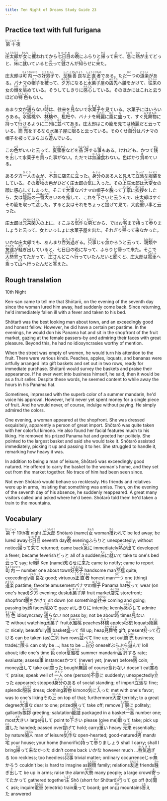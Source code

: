 ```yaml
---
title: Ten Night of Dreams Study Guide 23
---
```


## Practice text with full furigana

<p>
<ruby><rb>第十</rb><rt>だいじゅう</rt></ruby><ruby><rb>夜</rb><rt>や</rt></ruby><br/>
</p>

<p>
<ruby><rb>庄太郎</rb><rt>しょうたろう</rt></ruby>が<ruby><rb>女</rb><rt>おんな</rt></ruby>に<ruby><rb>攫</rb><rt>さら</rt></ruby>われてから<ruby><rb>七日目</rb><rt>なのかめ</rt></ruby>の<ruby><rb>晩</rb><rt>ばん</rt></ruby>にふらりと<ruby><rb>帰</rb><rt>かえ</rt></ruby>って<ruby><rb>来</rb><rt>き</rt></ruby>て、<ruby><rb>急</rb><rt>きゅう</rt></ruby>に<ruby><rb>熱</rb><rt>ねつ</rt></ruby>が<ruby><rb>出</rb><rt>で</rt></ruby>てどっと、<ruby><rb>床</rb><rt>とこ</rt></ruby>に<ruby><rb>就</rb><rt>つ</rt></ruby>いていると<ruby><rb>云</rb><rt>い</rt></ruby>って<ruby><rb>健</rb><rt>けん</rt></ruby>さんが<ruby><rb>知</rb><rt>し</rt></ruby>らせに<ruby><rb>来</rb><rt>き</rt></ruby>た。
</p>

<p>
庄太郎は<ruby><rb>町内一</rb><rt>ちょうないいち</rt></ruby>の<ruby><rb>好男子</rb><rt>こうだんし</rt></ruby>で、<ruby><rb>至極</rb><rt>しごく</rt></ruby><ruby><rb>善良</rb><rt>ぜんりょう</rt></ruby>な<ruby><rb>正直者</rb><rt>しょうじきもの</rt></ruby>である。ただ<ruby><rb>一</rb><rt>ひと</rt></ruby>つの<ruby><rb>道楽</rb><rt>どうらく</rt></ruby>がある。パナマの<ruby><rb>帽子</rb><rt>ぼうし</rt></ruby>を<ruby><rb>被</rb><rt>かぶ</rt></ruby>って、<ruby><rb>夕方</rb><rt>ゆうがた</rt></ruby>になると<ruby><rb>水菓子屋</rb><rt>みずがしや</rt></ruby>の<ruby><rb>店先</rb><rt>みせさき</rt></ruby>へ<ruby><rb>腰</rb><rt>こし</rt></ruby>をかけて、<ruby><rb>往来</rb><rt>おうらい</rt></ruby>の女の<ruby><rb>顔</rb><rt>かお</rt></ruby>を<ruby><rb>眺</rb><rt>なが</rt></ruby>めている。そうしてしきりに<ruby><rb>感心</rb><rt>かんしん</rt></ruby>している。そのほかにはこれと云うほどの<ruby><rb>特色</rb><rt>とくしょく</rt></ruby>もない。
</p>

<p>
あまり女が<ruby><rb>通</rb><rt>とお</rt></ruby>らない<ruby><rb>時</rb><rt>とき</rt></ruby>は、往来を<ruby><rb>見</rb><rt>み</rt></ruby>ないで<ruby><rb>水菓子</rb><rt>みずがし</rt></ruby>を見ている。水菓子にはいろいろある。<ruby><rb>水蜜桃</rb><rt>すいみつとう</rt></ruby>や、<ruby><rb>林檎</rb><rt>りんご</rt></ruby>や、<ruby><rb>枇杷</rb><rt>びわ</rt></ruby>や、バナナを<ruby><rb>綺麗</rb><rt>きれい</rt></ruby>に<ruby><rb>籠</rb><rt>かご</rt></ruby>に<ruby><rb>盛</rb><rt>も</rt></ruby>って、すぐ<ruby><rb>見舞物</rb><rt>みやげもの</rt></ruby>に<ruby><rb>持</rb><rt>も</rt></ruby>って<ruby><rb>行</rb><rt>い</rt></ruby>けるように<ruby><rb>二列</rb><rt>にれつ</rt></ruby>に<ruby><rb>並</rb><rt>なら</rt></ruby>べてある。庄太郎はこの籠を見ては綺麗だと云っている。<ruby><rb>商売</rb><rt>しょうばい</rt></ruby>をするなら水菓子屋に<ruby><rb>限</rb><rt>かぎ</rt></ruby>ると云っている。そのくせ<ruby><rb>自分</rb><rt>じぶん</rt></ruby>はパナマの帽子を被ってぶらぶら<ruby><rb>遊</rb><rt>あそ</rt></ruby>んでいる。
</p>

<p>
この<ruby><rb>色</rb><rt>いろ</rt></ruby>がいいと云って、<ruby><rb>夏蜜柑</rb><rt>なつみかん</rt></ruby>などを<ruby><rb>品評</rb><rt>ひんぴょう</rt></ruby>する<ruby><rb>事</rb><rt>こと</rt></ruby>もある。けれども、かつて<ruby><rb>銭</rb><rt>ぜに</rt></ruby>を<ruby><rb>出</rb><rt>だ</rt></ruby>して水菓子を<ruby><rb>買</rb><rt>か</rt></ruby>った事がない。ただでは<ruby><rb>無論</rb><rt>むろん</rt></ruby><ruby><rb>食</rb><rt>く</rt></ruby>わない。色ばかり<ruby><rb>賞</rb><rt>ほ</rt></ruby>めている。
</p>

<p>
ある夕方<ruby><rb>一人</rb><rt>ひとり</rt></ruby>の女が、<ruby><rb>不意</rb><rt>ふい</rt></ruby>に店先に<ruby><rb>立</rb><rt>た</rt></ruby>った。<ruby><rb>身分</rb><rt>みぶん</rt></ruby>のある人と見えて<ruby><rb>立派</rb><rt>りっぱ</rt></ruby>な<ruby><rb>服装</rb><rt>ふくそう</rt></ruby>をしている。その<ruby><rb>着物</rb><rt>きもの</rt></ruby>の色がひどく庄太郎の<ruby><rb>気</rb><rt>き</rt></ruby>に<ruby><rb>入</rb><rt>い</rt></ruby>った。その<ruby><rb>上</rb><rt>うえ</rt></ruby>庄太郎は<ruby><rb>大変</rb><rt>たいへん</rt></ruby>女の顔に感心してしまった。そこで<ruby><rb>大事</rb><rt>だいじ</rt></ruby>なパナマの帽子を<ruby><rb>脱</rb><rt>と</rt></ruby>って<ruby><rb>丁寧</rb><rt>ていねい</rt></ruby>に<ruby><rb>挨拶</rb><rt>あいさつ</rt></ruby>をしたら、女は<ruby><rb>籠詰</rb><rt>かごづめ</rt></ruby>の<ruby><rb>一番</rb><rt>いちばん</rt></ruby><ruby><rb>大</rb><rt>おお</rt></ruby>きいのを<ruby><rb>指</rb><rt>さ</rt></ruby>して、これを<ruby><rb>下</rb><rt>くだ</rt></ruby>さいと云うんで、庄太郎はすぐその籠を<ruby><rb>取</rb><rt>と</rt></ruby>って<ruby><rb>渡</rb><rt>わた</rt></ruby>した。すると女はそれをちょっと<ruby><rb>提</rb><rt>さ</rt></ruby>げて見て、大変<ruby><rb>重</rb><rt>おも</rt></ruby>い事と云った。
</p>

<p>
庄太郎は<ruby><rb>元来</rb><rt>がんらい</rt></ruby><ruby><rb>閑人</rb><rt>ひまじん</rt></ruby>の上に、すこぶる<ruby><rb>気作</rb><rt>きさく</rt></ruby>な<ruby><rb>男</rb><rt>おとこ</rt></ruby>だから、ではお<ruby><rb>宅</rb><rt>たく</rt></ruby>まで<ruby><rb>持</rb><rt>も</rt></ruby>って<ruby><rb>参</rb><rt>まい</rt></ruby>りましょうと云って、女といっしょに水菓子屋を出た。それぎり<ruby><rb>帰</rb><rt>かえ</rt></ruby>って<ruby><rb>来</rb><rt>こ</rt></ruby>なかった。
</p>

<p>
いかな庄太郎でも、あんまり<ruby><rb>呑気過</rb><rt>のんきす</rt></ruby>ぎる。<ruby><rb>只事</rb><rt>ただごと</rt></ruby>じゃ<ruby><rb>無</rb><rt>な</rt></ruby>かろうと云って、<ruby><rb>親類</rb><rt>しんるい</rt></ruby>や<ruby><rb>友達</rb><rt>ともだち</rt></ruby>が<ruby><rb>騒</rb><rt>さわ</rt></ruby>ぎ<ruby><rb>出</rb><rt>だ</rt></ruby>していると、七日目の晩になって、ふらりと帰って来た。そこで<ruby><rb>大勢</rb><rt>おおぜい</rt></ruby><ruby><rb>寄</rb><rt>よ</rt></ruby>ってたかって、<ruby><rb>庄</rb><rt>しょう</rt></ruby>さんどこへ<ruby><rb>行</rb><rt>い</rt></ruby>っていたんだいと<ruby><rb>聞</rb><rt>き</rt></ruby>くと、庄太郎は<ruby><rb>電車</rb><rt>でんしゃ</rt></ruby>へ<ruby><rb>乗</rb><rt>の</rt></ruby>って<ruby><rb>山</rb><rt>やま</rt></ruby>へ行ったんだと<ruby><rb>答</rb><rt>こた</rt></ruby>えた。
</p>


## Rough translation

10th Night

Ken-san came to tell me that Shōtarō, on the evening of the seventh day since the woman lured him away, had suddenly come back. Since returning, he'd immediately fallen ill with a fever and taken to his bed.

Shōtarō was the best looking man about town, and an exceedingly good and honest fellow. However, he did have a certain pet pastime. In the evenings, he would don his Panama hat and sit in the shopfront of the fruit market, gazing at the female passers-by and admiring their faces with great pleasure. Beyond this, he had no idiosyncrasies worthy of mention. 

When the street was empty of women, he would turn his attention to the fruit. There were various kinds. Peaches, apples, loquats, and bananas were artfully arranged into gift baskets and set out in two rows, ready for immediate purchase. Shōtarō would survey the baskets and praise their appearance. If he ever went into business himself, he said, then it would be as a fruit seller. Despite these words, he seemed content to while away the hours in his Panama hat.

Sometimes, impressed with the superb color of a summer mandarin, he'd voice his approval. However, he'd never yet spent money for a single piece of fruit. And he would never, of course, indulge without paying. He simply admired the colors.

One evening, a woman appeared at the shopfront. She was dressed exquisitely, apparently a person of great import. Shōtarō was quite taken with her colorful kimono. He also found her facial features much to his liking. He removed his prized Panama hat and greeted her politely. She pointed to the largest basket and said she would take it. Shōtarō assisted immediately, picking it up and passing it to her. She struggled to handle it, remarking how heavy it was.

In addition to being a man of leisure, Shōtarō was exceedingly good natured. He offered to carry the basket to the woman's home, and they set out from the market together. No trace of him had been seen since.

Not even Shōtarō would behave so recklessly. His friends and relatives were up in arms, insisting that something was amiss. Then, on the evening of the seventh day of his absence, he suddenly reappeared. A great many visitors called and asked where he'd been. Shōtarō told them he'd taken a train to the mountains.                      


## Vocabulary

<p>
<span class="vocabstudy"><ruby><rb>第十</rb><rt>だいじゅう</rt></ruby>&nbsp;10th</span><span class="vocabstudy"><ruby><rb>夜</rb><rt>や</rt></ruby>&nbsp;night</span>
<span class="vocabstudy"><ruby><rb>庄太郎</rb><rt>しょうたろう</rt></ruby>&nbsp;Shōtarō (name)</span><span class="vocabstudy"><ruby><rb>女</rb><rt>おんな</rt></ruby>&nbsp;woman</span><span class="vocabstudy"><ruby><rb>攫</rb><rt>さら</rt></ruby>われて&nbsp;be led away; be lured away</span><span class="vocabstudy"><ruby><rb>七日目</rb><rt>なのかめ</rt></ruby>&nbsp;seventh day</span><span class="vocabstudy"><ruby><rb>晩</rb><rt>ばん</rt></ruby>&nbsp;evening</span><span class="vocabstudy">ふらりと&nbsp;unexpectedly; without notice</span><span class="vocabstudy"><ruby><rb>帰</rb><rt>かえ</rt></ruby>って<ruby><rb>来</rb><rt>き</rt></ruby>て&nbsp;returned; came back</span><span class="vocabstudy"><ruby><rb>急</rb><rt>きゅう</rt></ruby>に&nbsp;immediately</span><span class="vocabstudy"><ruby><rb>熱</rb><rt>ねつ</rt></ruby>が<ruby><rb>出</rb><rt>で</rt></ruby>て&nbsp;developed a fever; became feverish</span><span class="vocabstudy">どっと&nbsp;all of a sudden</span><span class="vocabstudy"><ruby><rb>床</rb><rt>とこ</rt></ruby>に<ruby><rb>就</rb><rt>つ</rt></ruby>いて&nbsp;take to one's bed</span><span class="vocabstudy"><ruby><rb>云</rb><rt>い</rt></ruby>って&nbsp;say; tell</span><span class="vocabstudy"><ruby><rb>健</rb><rt>けん</rt></ruby>&nbsp;Ken (name)</span><span class="vocabstudy"><ruby><rb>知</rb><rt>し</rt></ruby>らせに<ruby><rb>来</rb><rt>き</rt></ruby>た&nbsp;came to notify; came to report</span>
<span class="vocabstudy"><ruby><rb>町内一</rb><rt>ちょうないいち</rt></ruby>&nbsp;number one about town</span><span class="vocabstudy"><ruby><rb>好男子</rb><rt>こうだんし</rt></ruby>&nbsp;handsome man</span><span class="vocabstudy"><ruby><rb>至極</rb><rt>しごく</rt></ruby>&nbsp;quite; exceedingly</span><span class="vocabstudy"><ruby><rb>善良</rb><rt>ぜんりょう</rt></ruby>な&nbsp;good; virtuous</span><span class="vocabstudy"><ruby><rb>正直者</rb><rt>しょうじきもの</rt></ruby>&nbsp;honest man</span><span class="vocabstudy"><ruby><rb>一</rb><rt>ひと</rt></ruby>つ&nbsp;one (thing)</span><span class="vocabstudy"><ruby><rb>道楽</rb><rt>どうらく</rt></ruby>&nbsp;pastime; favorite amusement</span><span class="vocabstudy">パナマの<ruby><rb>帽子</rb><rt>ぼうし</rt></ruby>&nbsp;Panama hat</span><span class="vocabstudy"><ruby><rb>被</rb><rt>かぶ</rt></ruby>って&nbsp;wear (on one's head)</span><span class="vocabstudy"><ruby><rb>夕方</rb><rt>ゆうがた</rt></ruby>&nbsp;evening; dusk</span><span class="vocabstudy"><ruby><rb>水菓子屋</rb><rt>みずがしや</rt></ruby>&nbsp;fruit market</span><span class="vocabstudy"><ruby><rb>店先</rb><rt>みせさき</rt></ruby>&nbsp;storefront; shopfront</span><span class="vocabstudy"><ruby><rb>腰</rb><rt>こし</rt></ruby>をかけて&nbsp;sit down (on something)</span><span class="vocabstudy"><ruby><rb>往来</rb><rt>おうらい</rt></ruby>&nbsp;coming and going; passing by</span><span class="vocabstudy"><ruby><rb>顔</rb><rt>かお</rt></ruby>&nbsp;faces</span><span class="vocabstudy"><ruby><rb>眺</rb><rt>なが</rt></ruby>めて&nbsp;gaze at</span><span class="vocabstudy">しきりに&nbsp;intently; keenly</span><span class="vocabstudy"><ruby><rb>感心</rb><rt>かんしん</rt></ruby>して&nbsp;admire</span><span class="vocabstudy"><ruby><rb>特色</rb><rt>とくしょく</rt></ruby>&nbsp;idiosyncrasy</span>
<span class="vocabstudy"><ruby><rb>通</rb><rt>とお</rt></ruby>らない&nbsp;not pass by; not be about</span><span class="vocabstudy"><ruby><rb>時</rb><rt>とき</rt></ruby>&nbsp;times</span><span class="vocabstudy"><ruby><rb>見</rb><rt>み</rt></ruby>ないで&nbsp;without watching</span><span class="vocabstudy"><ruby><rb>水菓子</rb><rt>みずがし</rt></ruby>&nbsp;fruit</span><span class="vocabstudy"><ruby><rb>水蜜桃</rb><rt>すいみつとう</rt></ruby>&nbsp;peaches</span><span class="vocabstudy"><ruby><rb>林檎</rb><rt>りんご</rt></ruby>&nbsp;apples</span><span class="vocabstudy"><ruby><rb>枇杷</rb><rt>びわ</rt></ruby>&nbsp;loquats</span><span class="vocabstudy"><ruby><rb>綺麗</rb><rt>きれい</rt></ruby>に&nbsp;nicely; beautifully</span><span class="vocabstudy"><ruby><rb>籠</rb><rt>かご</rt></ruby>&nbsp;basket</span><span class="vocabstudy"><ruby><rb>盛</rb><rt>も</rt></ruby>って&nbsp;fill up; heap</span><span class="vocabstudy"><ruby><rb>見舞物</rb><rt>みやげもの</rt></ruby>&nbsp;gift; present</span><span class="vocabstudy"><ruby><rb>持</rb><rt>も</rt></ruby>って<ruby><rb>行</rb><rt>い</rt></ruby>ける&nbsp;can be taken (as)</span><span class="vocabstudy"><ruby><rb>二列</rb><rt>にれつ</rt></ruby>&nbsp;two rows</span><span class="vocabstudy"><ruby><rb>並</rb><rt>なら</rt></ruby>べて&nbsp;line up; set out</span><span class="vocabstudy"><ruby><rb>商売</rb><rt>しょうばい</rt></ruby>&nbsp;business; trade</span><span class="vocabstudy">に<ruby><rb>限</rb><rt>かぎ</rt></ruby>る&nbsp;can only be ...; has to be ...</span><span class="vocabstudy"><ruby><rb>自分</rb><rt>じぶん</rt></ruby>&nbsp;oneself</span><span class="vocabstudy">ぶらぶら<ruby><rb>遊</rb><rt>あそ</rt></ruby>んで&nbsp;loll about; idle one's time</span>
<span class="vocabstudy"><ruby><rb>色</rb><rt>いろ</rt></ruby>&nbsp;color</span><span class="vocabstudy"><ruby><rb>夏蜜柑</rb><rt>なつみかん</rt></ruby>&nbsp;summer mandarin</span><span class="vocabstudy"><ruby><rb>品評</rb><rt>ひんぴょう</rt></ruby>する&nbsp;rate; evaluate; assess</span><span class="vocabstudy"><ruby><rb>事</rb><rt>こと</rt></ruby>&nbsp;instances</span><span class="vocabstudy">かつて&nbsp;(never) yet; (never) before</span><span class="vocabstudy"><ruby><rb>銭</rb><rt>ぜに</rt></ruby>&nbsp;coin; money</span><span class="vocabstudy"><ruby><rb>出</rb><rt>だ</rt></ruby>して&nbsp;take out</span><span class="vocabstudy"><ruby><rb>買</rb><rt>か</rt></ruby>った&nbsp;bought</span><span class="vocabstudy"><ruby><rb>無論</rb><rt>むろん</rt></ruby>&nbsp;of course</span><span class="vocabstudy"><ruby><rb>食</rb><rt>く</rt></ruby>わない&nbsp;doesn't eat</span><span class="vocabstudy"><ruby><rb>賞</rb><rt>ほ</rt></ruby>めて&nbsp;praise; speak well of</span>
<span class="vocabstudy"><ruby><rb>一人</rb><rt>ひとり</rt></ruby>&nbsp;one (person)</span><span class="vocabstudy"><ruby><rb>不意</rb><rt>ふい</rt></ruby>に&nbsp;suddenly; unexpectedly</span><span class="vocabstudy"><ruby><rb>立</rb><rt>た</rt></ruby>った&nbsp;appeared; stopped</span><span class="vocabstudy"><ruby><rb>身分</rb><rt>みぶん</rt></ruby>のある&nbsp;of social standing; of import</span><span class="vocabstudy"><ruby><rb>立派</rb><rt>りっぱ</rt></ruby>な&nbsp;fine; splendid</span><span class="vocabstudy"><ruby><rb>服装</rb><rt>ふくそう</rt></ruby>&nbsp;dress; clothing</span><span class="vocabstudy"><ruby><rb>着物</rb><rt>きもの</rt></ruby>&nbsp;kimono</span><span class="vocabstudy"><ruby><rb>気</rb><rt>き</rt></ruby>に<ruby><rb>入</rb><rt>い</rt></ruby>った&nbsp;met with one's favor; was to one's liking</span><span class="vocabstudy">その<ruby><rb>上</rb><rt>うえ</rt></ruby>&nbsp;on top of that; furthermore</span><span class="vocabstudy"><ruby><rb>大変</rb><rt>たいへん</rt></ruby>&nbsp;terribly; to a great degree</span><span class="vocabstudy"><ruby><rb>大事</rb><rt>だいじ</rt></ruby>な&nbsp;dear to one; prized</span><span class="vocabstudy"><ruby><rb>脱</rb><rt>と</rt></ruby>って&nbsp;take off; remove</span><span class="vocabstudy"><ruby><rb>丁寧</rb><rt>ていねい</rt></ruby>に&nbsp;politely; gallantly</span><span class="vocabstudy"><ruby><rb>挨拶</rb><rt>あいさつ</rt></ruby>&nbsp;greeting; salutation</span><span class="vocabstudy"><ruby><rb>籠詰</rb><rt>かごづめ</rt></ruby>&nbsp;packaged in a basket</span><span class="vocabstudy"><ruby><rb>一番</rb><rt>いちばん</rt></ruby>&nbsp;number one; most</span><span class="vocabstudy"><ruby><rb>大</rb><rt>おお</rt></ruby>きい&nbsp;large</span><span class="vocabstudy"><ruby><rb>指</rb><rt>さ</rt></ruby>して&nbsp;point to</span><span class="vocabstudy"><ruby><rb>下</rb><rt>くだ</rt></ruby>さい&nbsp;please (give me)</span><span class="vocabstudy"><ruby><rb>取</rb><rt>と</rt></ruby>って&nbsp;take; pick up</span><span class="vocabstudy"><ruby><rb>渡</rb><rt>わた</rt></ruby>した&nbsp;handed; passed over</span><span class="vocabstudy"><ruby><rb>提</rb><rt>さ</rt></ruby>げて&nbsp;hold; carry</span><span class="vocabstudy"><ruby><rb>重</rb><rt>おも</rt></ruby>い&nbsp;heavy</span>
<span class="vocabstudy"><ruby><rb>元来</rb><rt>がんらい</rt></ruby>&nbsp;essentially; by nature</span><span class="vocabstudy"><ruby><rb>閑人</rb><rt>ひまじん</rt></ruby>&nbsp;man of leisure</span><span class="vocabstudy"><ruby><rb>気作</rb><rt>きさく</rt></ruby>な&nbsp;open-hearted; good-natured</span><span class="vocabstudy"><ruby><rb>男</rb><rt>おとこ</rt></ruby>&nbsp;man</span><span class="vocabstudy">お<ruby><rb>宅</rb><rt>たく</rt></ruby>&nbsp;your house; your home (honorific)</span><span class="vocabstudy"><ruby><rb>持</rb><rt>も</rt></ruby>って<ruby><rb>参</rb><rt>まい</rt></ruby>りましょう&nbsp;shall I carry; shall I bring</span><span class="vocabstudy"><ruby><rb>帰</rb><rt>かえ</rt></ruby>って<ruby><rb>来</rb><rt>こ</rt></ruby>なかった&nbsp;didn't come back</span>
<span class="vocabstudy">いかな&nbsp;however much ...</span><span class="vocabstudy"><ruby><rb>呑気過</rb><rt>のんきす</rt></ruby>ぎる&nbsp;too reckless; too heedless</span><span class="vocabstudy"><ruby><rb>只事</rb><rt>ただごと</rt></ruby>&nbsp;trivial matter; ordinary occurrence</span><span class="vocabstudy">じゃ<ruby><rb>無</rb><rt>な</rt></ruby>かろう&nbsp;couldn't be; is hard to imagine as</span><span class="vocabstudy"><ruby><rb>親類</rb><rt>しんるい</rt></ruby>&nbsp;family; relations</span><span class="vocabstudy"><ruby><rb>友達</rb><rt>ともだち</rt></ruby>&nbsp;friends</span><span class="vocabstudy"><ruby><rb>騒</rb><rt>さわ</rt></ruby>ぎ<ruby><rb>出</rb><rt>だ</rt></ruby>して&nbsp;be up in arms; raise the alarm</span><span class="vocabstudy"><ruby><rb>大勢</rb><rt>おおぜい</rt></ruby>&nbsp;many people; a large crowd</span><span class="vocabstudy"><ruby><rb>寄</rb><rt>よ</rt></ruby>ってたかって&nbsp;gathered together</span><span class="vocabstudy"><ruby><rb>庄</rb><rt>しょう</rt></ruby>&nbsp;Shō (short for Shōtarō)</span><span class="vocabstudy"><ruby><rb>行</rb><rt>い</rt></ruby>って&nbsp;go off (to)</span><span class="vocabstudy"><ruby><rb>聞</rb><rt>き</rt></ruby>く&nbsp;ask; inquire</span><span class="vocabstudy"><ruby><rb>電車</rb><rt>でんしゃ</rt></ruby>&nbsp;(electric) train</span><span class="vocabstudy"><ruby><rb>乗</rb><rt>の</rt></ruby>って&nbsp;board; get on</span><span class="vocabstudy"><ruby><rb>山</rb><rt>やま</rt></ruby>&nbsp;mountains</span><span class="vocabstudy"><ruby><rb>答</rb><rt>こた</rt></ruby>えた&nbsp;answered</span>
</p>
